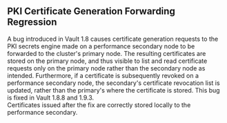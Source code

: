 ## PKI Certificate Generation Forwarding Regression

A bug introduced in Vault 1.8 causes certificate generation requests to the PKI secrets engine made on a performance
secondary node to be forwarded to the cluster's primary node. The resulting certificates are stored on the primary node, 
and thus visible to list and read certificate requests only on the primary node rather than the secondary node as 
intended.  Furthermore, if a certificate is  subsequently revoked on a performance secondary node, the secondary's 
certificate revocation list is updated, rather than the primary's where the certificate is stored.  This bug is fixed 
in Vault 1.8.8 and 1.9.3.  
Certificates issued after the fix are correctly stored locally to the performance secondary.


